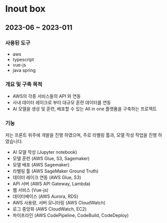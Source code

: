 # Inout box
## 2023-06 ~ 2023-011

### 사용된 도구
- aws
- typescript
- vue-js
- java spring

### 개요 및 구축 목적
- AWS의 각종 서비스들의 API 와 연동 
- 사내 데이터 레이크로 부터 대규모 훈련 데이터를 연동 
- AI 모델을 생성 및 훈련, 배포할 수 있는 All in one 플랫폼을 구축하는 프로젝트

### 기능
저는 프론트 위주에 개발을 진행 하였으며, 주로 라벨링 툴과, 모델 작성 작업을 진행 하였습니다.

- AI 모델 작성 (Jupyter notebook)
- 모델 훈련 (AWS Glue, S3, Sagemaker)
- 모델 배포 (AWS Sagemaker)
- 라벨링 툴 (AWS SageMaker Ground Truth)
- 데이터 레이크 연동 (AWS Glue, S3)
- API 서버 (AWS API Gateway, Lambda)
- 웹 서비스 (Vue-js)
- 데이터베이스 (AWS Aurora, RDS)
- AWS 사용량, 서버 모니터링 (AWS CloudWatch)
- 로그 중앙화 (AWS CloudWatch, EC2)
- 파이프라인 (AWS CodePipeline, CodeBuild, CodeDeploy)

